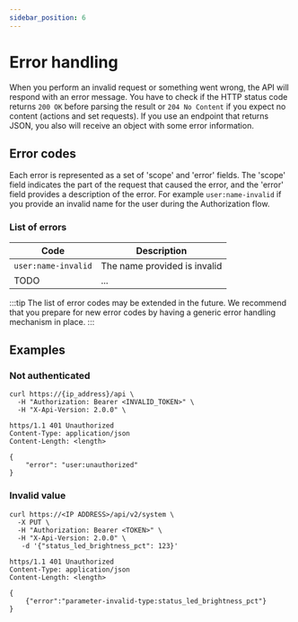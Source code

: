 ```yaml
---
sidebar_position: 6
---
```



# Error handling

<PreliminaryWarning />

When you perform an invalid request or something went wrong, the API will respond with an error message. You have to check if the HTTP status code returns `200 OK` before parsing the result or `204 No Content` if you expect no content (actions and set requests).
If you use an endpoint that returns JSON, you also will receive an object with some error information.

## Error codes

Each error is represented as a set of 'scope' and 'error' fields. The 'scope' field indicates the part of the request that caused the error, and the 'error' field provides a description of the error. For example `user:name-invalid` if you provide an invalid name for the user during the Authorization flow.

### List of errors

| Code                | Description                  |
| ------------------- | ---------------------------- |
| `user:name-invalid` | The name provided is invalid |
| TODO                | ...                          |

:::tip
The list of error codes may be extended in the future. We recommend that you prepare for new error codes by having a generic error handling mechanism in place.
:::

## Examples

### Not authenticated

```shell title="Request"
curl https://{ip_address}/api \
  -H "Authorization: Bearer <INVALID_TOKEN>" \
  -H "X-Api-Version: 2.0.0" \
```

```http title="Response"
https/1.1 401 Unauthorized
Content-Type: application/json
Content-Length: <length>

{
    "error": "user:unauthorized"
}
```

### Invalid value

```http title="Request"
curl https://<IP ADDRESS>/api/v2/system \
  -X PUT \
  -H "Authorization: Bearer <TOKEN>" \
  -H "X-Api-Version: 2.0.0" \
   -d '{"status_led_brightness_pct": 123}'
```

```http title="Response"
https/1.1 401 Unauthorized
Content-Type: application/json
Content-Length: <length>

{
    {"error":"parameter-invalid-type:status_led_brightness_pct"}
}
```
